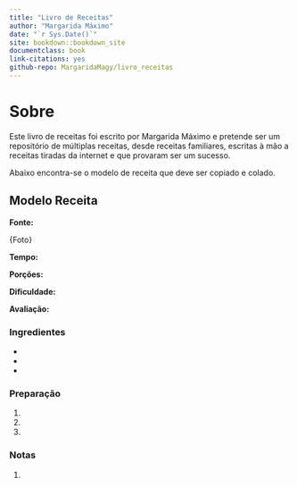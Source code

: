 ```yaml
---
title: "Livro de Receitas"
author: "Margarida Máximo"
date: "`r Sys.Date()`"
site: bookdown::bookdown_site
documentclass: book
link-citations: yes
github-repo: MargaridaMagy/livro_receitas
---
```


# Sobre {.unnumbered}

Este livro de receitas foi escrito por Margarida Máximo e pretende ser um repositório de múltiplas receitas, desde receitas familiares, escritas à mão a receitas tiradas da internet e que provaram ser um sucesso.

Abaixo encontra-se o modelo de receita que deve ser copiado e colado.

## Modelo Receita {.unnumbered}

**Fonte:**

{Foto}

**Tempo:**

**Porções:**

**Dificuldade:**

**Avaliação:**

### Ingredientes {-#ing-receita}

-   

-   

-   

### Preparação {-#prep-receita}

1.  

2.  

3.  

### Notas {-#nota-receita}

1.  
